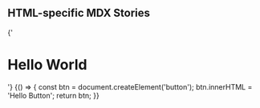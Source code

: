 
<Meta title="html/html-mdx" />

## HTML-specific MDX Stories

<Canvas>
  <Story name="Basic" height="100px">
    {'<h1>Hello World</h1>'}
  </Story>
</Canvas>

<Canvas>
  <Story name="Function" height="100px">
    {() => {
      const btn = document.createElement('button');
      btn.innerHTML = 'Hello Button';
      return btn;
    }}
  </Story>
</Canvas>
